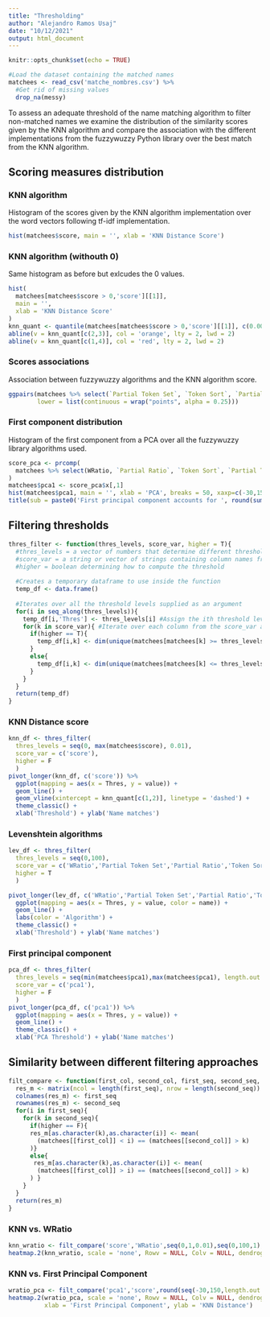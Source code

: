 ```yaml
---
title: "Thresholding"
author: "Alejandro Ramos Usaj"
date: "10/12/2021"
output: html_document
---
```


```r
knitr::opts_chunk$set(echo = TRUE)
```

```r
#Load the dataset containing the matched names
matchees <- read_csv('matche_nombres.csv') %>% 
  #Get rid of missing values
  drop_na(messy)
```

To assess an adequate threshold of the name matching algorithm to filter non-matched names we examine the distribution of the similarity scores given by the KNN algorithm and compare the association with the different implementations from the fuzzywuzzy Python library over the best match from the KNN algorithm. 

## Scoring measures distribution

### KNN algorithm

Histogram of the scores given by the KNN algorithm implementation over the word vectors following tf-idf implementation.

```r
hist(matchees$score, main = '', xlab = 'KNN Distance Score')
```

### KNN algorithm (withouth 0)

Same histogram as before but exlcudes the 0 values. 

```r
hist(
  matchees[matchees$score > 0,'score'][[1]],
  main = '',
  xlab = 'KNN Distance Score'
)
knn_quant <- quantile(matchees[matchees$score > 0,'score'][[1]], c(0.001, 0.025,0.975, 0.999))
abline(v = knn_quant[c(2,3)], col = 'orange', lty = 2, lwd = 2)
abline(v = knn_quant[c(1,4)], col = 'red', lty = 2, lwd = 2)
```

### Scores associations

Association between fuzzywuzzy algorithms and the KNN algorithm score.

```r
ggpairs(matchees %>% select(`Partial Token Set`, `Token Sort`, `Partial Ratio`, WRatio, score),
        lower = list(continuous = wrap("points", alpha = 0.25)))
```


### First component distribution

Histogram of the first component from a PCA over all the fuzzywuzzy library algorithms used. 

```r
score_pca <- prcomp(
  matchees %>% select(WRatio, `Partial Ratio`, `Token Sort`, `Partial Token Set`)
)
matchees$pca1 <- score_pca$x[,1]
hist(matchees$pca1, main = '', xlab = 'PCA', breaks = 50, xaxp=c(-30,150,10))
title(sub = paste0('First principal component accounts for ', round(summary(score_pca)$importance[2], 3), ' of the variance'))
```

## Filtering thresholds


```r
thres_filter <- function(thres_levels, score_var, higher = T){
  #thres_levels = a vector of numbers that determine different threshold levels to try
  #score_var = a string or vector of strings containing column names from the "matchees" dataframe
  #higher = boolean determining how to compute the threshold
  
  #Creates a temporary dataframe to use inside the function
  temp_df <- data.frame()
  
  #Iterates over all the threshold levels supplied as an argument
  for(i in seq_along(thres_levels)){
    temp_df[i,'Thres'] <- thres_levels[i] #Assign the ith threshold level to the ith row from the temporary dataframe 
    for(k in score_var){ #Iterate over each column from the score_var argument
      if(higher == T){
        temp_df[i,k] <- dim(unique(matchees[matchees[k] >= thres_levels[i],'match']))[1] #Check how many unique elements are above the threshold
      }
      else{
        temp_df[i,k] <- dim(unique(matchees[matchees[k] <= thres_levels[i],'match']))[1] #Check how many unique elements are below the threshold
      }
    }
  }
  return(temp_df)
}
```

### KNN Distance score

```r
knn_df <- thres_filter(
  thres_levels = seq(0, max(matchees$score), 0.01), 
  score_var = c('score'),
  higher = F
  )
pivot_longer(knn_df, c('score')) %>%
  ggplot(mapping = aes(x = Thres, y = value)) +
  geom_line() +
  geom_vline(xintercept = knn_quant[c(1,2)], linetype = 'dashed') +
  theme_classic() +
  xlab('Threshold') + ylab('Name matches')
```


### Levenshtein algorithms

```r
lev_df <- thres_filter(
  thres_levels = seq(0,100), 
  score_var = c('WRatio','Partial Token Set','Partial Ratio','Token Sort', 'Score Average'),
  higher = T
  )

pivot_longer(lev_df, c('WRatio','Partial Token Set','Partial Ratio','Token Sort', 'Score Average')) %>%
  ggplot(mapping = aes(x = Thres, y = value, color = name)) +
  geom_line() +
  labs(color = 'Algorithm') +
  theme_classic() +
  xlab('Threshold') + ylab('Name matches')

```


### First principal component

```r
pca_df <- thres_filter(
  thres_levels = seq(min(matchees$pca1),max(matchees$pca1), length.out = 100), 
  score_var = c('pca1'),
  higher = F
  )
pivot_longer(pca_df, c('pca1')) %>%
  ggplot(mapping = aes(x = Thres, y = value)) +
  geom_line() +
  theme_classic() +
  xlab('PCA Threshold') + ylab('Name matches')
```

## Similarity between different filtering approaches{.tabset}


```r
filt_compare <- function(first_col, second_col, first_seq, second_seq, higher = TRUE){
  res_m <- matrix(ncol = length(first_seq), nrow = length(second_seq))
  colnames(res_m) <- first_seq
  rownames(res_m) <- second_seq
  for(i in first_seq){
    for(k in second_seq){
      if(higher == F){
      res_m[as.character(k),as.character(i)] <- mean(
        (matchees[[first_col]] < i) == (matchees[[second_col]] > k)
      )}
      else{
       res_m[as.character(k),as.character(i)] <- mean(
        (matchees[[first_col]] > i) == (matchees[[second_col]] > k)
      ) }
    }
  }
  return(res_m)
}
```

### KNN vs. WRatio

```r
knn_wratio <- filt_compare('score','WRatio',seq(0,1,0.01),seq(0,100,1), higher = F)
heatmap.2(knn_wratio, scale = 'none', Rowv = NULL, Colv = NULL, dendrogram = 'none', trace = 'none')
```

### KNN vs. First Principal Component

```r
wratio_pca <- filt_compare('pca1','score',round(seq(-30,150,length.out = 100),2), seq(0,1,0.01), higher = F)
heatmap.2(wratio_pca, scale = 'none', Rowv = NULL, Colv = NULL, dendrogram = 'none', trace = 'none',
          xlab = 'First Principal Component', ylab = 'KNN Distance')
```
